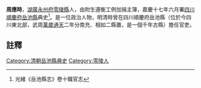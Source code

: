 {{明清人物信息框
| 姓名 =周應時
| 最高職務 = [[四川|四川]][[岳池縣|岳池縣]][[典史|典史]]
| 國家 = 大清
| 籍貫 = [[湖廣|湖廣]][[永州府|永州府]][[零陵縣|零陵縣]]
| 字號 =
| 出生日期 = ？年？月？日
| 逝世日期 = ？年？月？日
| 墓葬 = 
| 配偶 =  
| 親屬 = 曾祖、祖、父，母
| 出身 =附生遵衡工例加捐主簿 
| 著作 =  
*
}}
'''周應時'''{{BD|？年||？年||}}，[[湖廣|湖廣]][[永州府|永州府]][[零陵縣|零陵縣]]人，由附生遵衡工例加捐主簿，嘉慶十七年六月署[[四川|四川]][[順慶府|順慶府]][[岳池縣|岳池縣]]典史<ref>光緒《岳池縣志》卷十職官志</ref>。是一位政治人物，明清時曾在四川順慶府岳池縣（位於今四川東北部，武周[[萬歲通天|萬歲通天]]二年分南充、相如二縣置，是一個千年古縣）擔任官吏。
==註釋==
{{reflist}}
{{清朝人物小作品}}
[[Category:清朝岳池縣典史|Category:清朝岳池縣典史]]
[[Category:零陵人|Category:零陵人]]